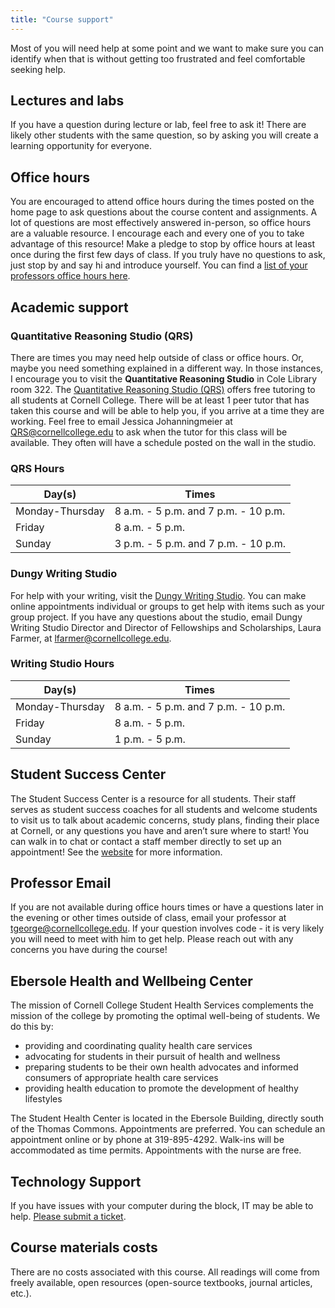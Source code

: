```yaml
---
title: "Course support"
---
```


Most of you will need help at some point and we want to make sure you can identify when that is without getting too frustrated and feel comfortable seeking help.

## Lectures and labs

If you have a question during lecture or lab, feel free to ask it! There are likely other students with the same question, so by asking you will create a learning opportunity for everyone.

## Office hours

You are encouraged to attend office hours during the times posted on the home page to ask questions about the course content and assignments. A lot of questions are most effectively answered in-person, so office hours are a valuable resource. I encourage each and every one of you to take advantage of this resource! Make a pledge to stop by office hours at least once during the first few days of class. If you truly have no questions to ask, just stop by and say hi and introduce yourself. You can find a [list of your professors office hours here](/course-instructor.html).

## Academic support

### **Quantitative Reasoning Studio (QRS)**

There are times you may need help outside of class or office hours. Or, maybe you need something explained in a different way. In those instances, I encourage you to visit the **Quantitative Reasoning Studio** in Cole Library room 322. The [Quantitative Reasoning Studio (QRS)](https://www.cornellcollege.edu/library/ctl/qr/) offers free tutoring to all students at Cornell College. There will be at least 1 peer tutor that has taken this course and will be able to help you, if you arrive at a time they are working. Feel free to email Jessica Johanningmeier at [QRS\@cornellcollege.edu](mailto:QRS@cornellcollege.edu "QRS@cornellcollege.edu") to ask when the tutor for this class will be available. They often will have a schedule posted on the wall in the studio.

### QRS Hours

| Day(s)          | Times                                |
|-----------------|--------------------------------------|
| Monday-Thursday | 8 a.m. - 5 p.m. and 7 p.m. - 10 p.m. |
| Friday          | 8 a.m. - 5 p.m.                      |
| Sunday          | 3 p.m. - 5 p.m. and 7 p.m. - 10 p.m. |

### Dungy Writing Studio

For help with your writing, visit the [Dungy Writing Studio](https://www.cornellcollege.edu/library/ctl/writing-studio/writing-studio-staff.shtml). You can make online appointments individual or groups to get help with items such as your group project. If you have any questions about the studio, email Dungy Writing Studio Director and Director of Fellowships and Scholarships, Laura Farmer, at [lfarmer\@cornellcollege.edu](mailto:lfarmer@cornellcollege.edu).

### Writing Studio Hours

| Day(s)          | Times                                |
|-----------------|--------------------------------------|
| Monday-Thursday | 8 a.m. - 5 p.m. and 7 p.m. - 10 p.m. |
| Friday          | 8 a.m. - 5 p.m.                      |
| Sunday          | 1 p.m. - 5 p.m.                      |

## Student Success Center

The Student Success Center is a resource for all students. Their staff serves as student success coaches for all students and welcome students to visit us to talk about academic concerns, study plans, finding their place at Cornell, or any questions you have and aren't sure where to start! You can walk in to chat or contact a staff member directly to set up an appointment! See the [website](https://www.cornellcollege.edu/student-success-center/?) for more information.

## Professor Email

If you are not available during office hours times or have a questions later in the evening or other times outside of class, email your professor at [tgeorge\@cornellcollege.edu](mailto:tgeorge@cornellcollege.edu). If your question involves code - it is very likely you will need to meet with him to get help. Please reach out with any concerns you have during the course!

## Ebersole Health and Wellbeing Center

The mission of Cornell College Student Health Services complements the mission of the college by promoting the optimal well-being of students. We do this by:

-   providing and coordinating quality health care services
-   advocating for students in their pursuit of health and wellness
-   preparing students to be their own health advocates and informed consumers of appropriate health care services
-   providing health education to promote the development of healthy lifestyles

The Student Health Center is located in the Ebersole Building, directly south of the Thomas Commons. Appointments are preferred. You can schedule an appointment online or by phone at 319-895-4292. Walk-ins will be accommodated as time permits. Appointments with the nurse are free.

## Technology Support

If you have issues with your computer during the block, IT may be able to help. [Please submit a ticket](https://www.cornellcollege.edu/information-technology/).

## **Course materials costs**

There are no costs associated with this course. All readings will come from freely available, open resources (open-source textbooks, journal articles, etc.).
